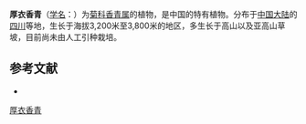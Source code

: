 {{Speciesbox
| name = 厚衣香青
| status = 
| status_system = 
| image =
| genus = Anaphalis
| species = pachylaena
| authority = Chen et Ling
}}

'''厚衣香青'''（[[学名|学名]]：{{lang|la|''Anaphalis pachylaena''}}）为[[菊科|菊科]][[香青属|香青属]]的植物，是中国的特有植物。分布于[[中国大陆|中国大陆]]的[[四川|四川]]等地，生长于海拔3,200米至3,800米的地区，多生长于高山以及亚高山草坡，目前尚未由人工引种栽培。

== 参考文献 ==
<div class="references-small">
* {{cite web| url =http://www.bioinfo.cn/db05/KmzwSpecies.php?action=view&id=4071| title =厚衣香青| work =《中国高等植物数据库全库》| publisher =中国科学院微生物研究所| author =昆明植物研究所| accessdate =2009-02-24| deadurl =yes| archiveurl =https://web.archive.org/web/20160305075900/http://www.bioinfo.cn/db05/KmzwSpecies.php?action=view&id=4071| archivedate =2016-03-05}}
</div>
{{Taxonbar|from=Q10911115}}

[[Category:香青属|厚衣香青]]


{{植物小作品}}
